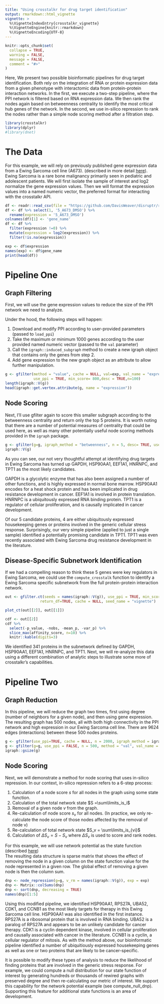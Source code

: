 ```yaml
---
title: "Using crosstalkr for drug target identification"
output: rmarkdown::html_vignette
vignette: >
  %\VignetteIndexEntry{crosstalkr_vignette}
  %\VignetteEngine{knitr::rmarkdown}
  %\VignetteEncoding{UTF-8}
---
```



```r
knitr::opts_chunk$set(
  collapse = TRUE,
  warning = FALSE,
  message = FALSE,
  comment = "#>"
)
```

Here, We present two possible bioinformatic pipelines for drug target identification. 
Both rely on the integration of RNA or protein expression data from a given phenotype with interactomic data from protein-protein interaction networks. 
In the first, we execute a two-step pipeline, where the PPI network is filtered based on RNA expression data. We then rank the nodes again based on betweenness centrality to identify the most critical hub genes of the network. 
In the second, we use in-silico repression to rank the nodes rather than a simple node scoring method after a filtration step. 

```r
library(crosstalkr)
library(dplyr)
#library(dnet)
```

# The Data

For this example, we will rely on previously published gene expression data from a Ewing Sarcoma cell line (A673). (described in more detail [here](https://journals.plos.org/ploscompbiol/article/comments?id=10.1371/journal.pcbi.1008755)). 
Ewing Sarcoma is a rare bone malignancy primarily seen in pediatric and adolescent patients. 
We will first isolate the sample of interest and log2 normalize the gene expression values.
Then we will format the expression values into a named numeric vector, the preferred format for interacting with the crosstalkr API.
```r
df <- readr::read_csv(file = "https://github.com/DavisWeaver/disruptr/raw/main/inst/test_data/rld_Counts.csv")
df <- df %>% select(1, '5_A673_DMSO') %>% 
  rename(expression = '5_A673_DMSO')
colnames(df)[1] <- 'gene_name'
df <- df %>% 
  filter(expression !=0) %>%
  mutate(expression = log2(expression)) %>% 
  filter(!is.na(expression))

exp <- df$expression
names(exp) <- df$gene_name
print(head(df))
```
# Pipeline One

## Graph Filtering

First, we will use the gene expression values to reduce the size of the PPI network we need to analyze. 

Under the hood, the following steps will happen:
  
  1. Download and modify PPI according to user-provided parameters (passed to `load_ppi`) 
  2. Take the maximum or minimum 1000 genes according to the user provided named numeric vector (passed to the `val` parameter)
  3. Call the `igraph::induced_subgraph` method to create a new igraph object that contains only the genes from step 2.
  4. Add gene expression to the new graph object as an attribute to allow further manipulation. 
  

```r
g <- gfilter(method = "value", cache = NULL, val=exp, val_name = "expression", 
             use_ppi = TRUE, min_score= 800,desc = TRUE,n=100)
length(igraph::V(g))
head(igraph::get.vertex.attribute(g, name = "expression"))
```
## Node Scoring

Next, I'll use gfilter again to score this smaller subgraph according to the betweenness centrality and return only the top 5 proteins.
It is worth noting that there are a number of potential measures of centrality that could be used here, as well as many other potentially useful node scoring methods provided in the `igraph` package. 

```r
g <- gfilter(g=g, igraph_method = "betweenness", n = 5, desc= TRUE, use_ppi=FALSE, val_name = "betweenness")
igraph::V(g)
```

As you can see, our not very thoughtful attempt at identifying drug targets in Ewing Sarcoma has turned up GAPDH, HSP90AA1, EEF1A1, HNRNPC, and TPT1 as the most likely candidates. 

GAPDH is a glycolytic enzyme that has also been assigned a number of other functions, and is highly expressed in normal bone marrow. 
HSP90AA1 encodes for a heat shock protein and has been implicated in drug resistance development in cancer. EEF1A1 is involved in protein translation. HNRNPC is a ubiquitously expressed RNA binding protein. TPT1 is a regulator of cellular proliferation, and is causally implicated in cancer development. 

Of our 5 candidate proteins, 4 are either ubiquitously expressed housekeeping genes or proteins involved in the generic cellular stress response. 
Surprisingly, our very simple pipeline (applied to just a single sample) identified a potentially promising candidate in TPT1. 
TPT1 was even recently associated with Ewing Sarcoma drug resistance development in the literature. 

## Disease-Specific Subnetwork Identification

If we had a compelling reason to think these 5 genes were key regulators in Ewing Sarcoma, we could use the `compute_crosstalk` function to identify a Ewing Sarcoma specific subnetwork from the full protein-protein interaction network. 

```r
out <- gfilter.ct(seeds = names(igraph::V(g)), use_ppi = TRUE, min_score=800, 
                return_df=TRUE, cache = NULL, seed_name = "vignette")

plot_ct(out[[2]], out[[1]])

```
```r
cdf <- out[[2]] 
cdf %>% 
  select(-p_value, -nobs, -mean_p, -var_p) %>% 
  slice_max(affinity_score, n=10) %>%
  knitr::kable(digits=3)
```

We identified 341 proteins in the subnetwork defined by GAPDH, HSP90AA1, EEF1A1, HNRNPC, and TPT1. 
Next, we will re-analyze this data using a different combination of analytic steps to illustrate some more of crosstalkr's capabilities. 

# Pipeline Two

## Graph Reduction

In this pipeline, we will reduce the graph two times, first using degree (number of neighbors for a given node), and then using gene expression. 
The resulting graph has 500 nodes, all with both high connectivity in the PPI network and high expression in our Ewing Sarcoma cell line. 
There are 9624 edges (interactions) between these 500 nodes proteins. 

```r
g <- gfilter(use_ppi=TRUE, cache = NULL, n = 2000, igraph_method = igraph::degree, val_name = "degree")
g <- gfilter(g=g, use_ppi = FALSE, n = 500, method = "val", val_name = "expression", val = exp)
igraph::gsize(g)
```

## Node Scoring 

Next, we will demonstrate a method for node scoring that uses in-silico repression. 
In our context, in-silico repression refers to a 6-step process:

  1. Calculation of a node score $s$ for all nodes in the graph using some state function.
  2. Calculation of the total network state $S =\sum\limits_is_i$
  3. Removal of a given node $v$ from the graph.
  4. Re-calculation of node score $s_v$ for all nodes. (In practice, we only re-calculate the node score of those nodes affected by the removal of node v)
  5. Re-calculation of total network state $S_v = \sum\limits_is_{vi}$
  6. Calculation of $\Delta S_v = S - S_v$ where $\Delta S_v$ is used to score and rank nodes. 
  
For this example, we will use network potential as the state function (described [here](https://journals.plos.org/ploscompbiol/article?id=10.1371/journal.pcbi.1008755))  
The resulting data structure is sparse matrix that shows the effect of removing the node in a given column on the state function value for the node represented in a given row. 
The global effect of removing a given node is then the column sum. 

```r
dnp <- node_repression(g=g, v_rm = names(igraph::V(g)), exp = exp)
dnp <- Matrix::colSums(dnp)
dnp <- sort(dnp, decreasing = TRUE)
names(dnp)[1:5]
```
Using this modified pipeline, we identified HSP90AA1, RPS27A, UBA52, CDK1, and CCNB1 as the most likely targets for therapy in this Ewing Sarcoma cell line. HSP90AA1 was also identified in the first instance. RPS27A is a ribosomal protein that is involved in RNA binding. 
UBA52 is a paralog of RPS27A and appears to be an unlikely candidate for cancer therapy. 
CDK1 is a cyclin dependent kinase, involved in cellular proliferation and causally associated with cancer in the literature. 
CCNB1 is a cyclin, a cellular regulator of mitosis. 
As with the method above, our bioinformatic pipeline identified a number of ubiquitiously expressed housekeeping genes as well as one or two proteins that are likely to be cancer-specific. 

It is possible to modify these types of analysis to reduce the likelihood of finding  proteins that are involved in the generic stress response.
For example, we could compute a null distribution for our state function of interest by generating hundreds or thousands of rewired graphs with preserved degree and then re-calculating our metric of interest. 
We support this capability for the network potential example (see compute_null_dnp). 
Supporting this feature for additional state functions is an area of development. 





